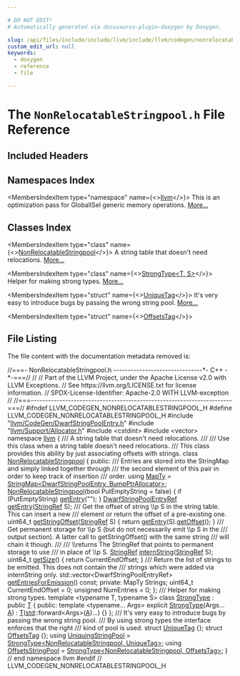 ```yaml
---

# DO NOT EDIT!
# Automatically generated via docusaurus-plugin-doxygen by Doxygen.

slug: /api/files/include/include/llvm/include/llvm/codegen/nonrelocatablestringpool-h
custom_edit_url: null
keywords:
  - doxygen
  - reference
  - file

---
```





# The `NonRelocatableStringpool.h` File Reference

<DoxygenPage pluginConfig={pluginConfig}>



## Included Headers

<IncludesList>
<IncludesListItem
  filePath="llvm/CodeGen/DwarfStringPoolEntry.h"
  permalink="/docs/api/files/include/include/llvm/include/llvm/codegen/dwarfstringpoolentry-h"
  isLocal="true" />
<IncludesListItem
  filePath="llvm/Support/Allocator.h"
  permalink="/docs/api/files/include/include/llvm/include/llvm/support/allocator-h"
  isLocal="true" />
<IncludesListItem
  filePath="cstdint"
  permalink=""
  isLocal="false" />
<IncludesListItem
  filePath="vector"
  permalink=""
  isLocal="false" />
</IncludesList>

## Namespaces Index

<MembersIndex>

<MembersIndexItem
  type="namespace"
  name={<><a href="/docs/api/namespaces/llvm">llvm</a></>}>
This is an optimization pass for GlobalISel generic memory operations. <a href="/docs/api/namespaces/llvm/#details">More...</a>
</MembersIndexItem>

</MembersIndex>

## Classes Index

<MembersIndex>

<MembersIndexItem
  type="class"
  name={<><a href="/docs/api/classes/llvm/nonrelocatablestringpool">NonRelocatableStringpool</a></>}>
A string table that doesn&#39;t need relocations. <a href="/docs/api/classes/llvm/nonrelocatablestringpool/#details">More...</a>
</MembersIndexItem>

<MembersIndexItem
  type="class"
  name={<><a href="/docs/api/classes/llvm/strongtype">StrongType&lt;T, S&gt;</a></>}>
Helper for making strong types. <a href="/docs/api/classes/llvm/strongtype/#details">More...</a>
</MembersIndexItem>

<MembersIndexItem
  type="struct"
  name={<><a href="/docs/api/structs/llvm/uniquetag">UniqueTag</a></>}>
It&#39;s very easy to introduce bugs by passing the wrong string pool. <a href="/docs/api/structs/llvm/uniquetag/#details">More...</a>
</MembersIndexItem>

<MembersIndexItem
  type="struct"
  name={<><a href="/docs/api/structs/llvm/offsetstag">OffsetsTag</a></>}>
</MembersIndexItem>

</MembersIndex>


## File Listing

The file content with the documentation metadata removed is:

<ProgramListing>

<Link id="l00001" /><CodeLine lineNumber="1"><span class="doxyHighlightComment">//===- NonRelocatableStringpool.h -------------------------------&#42;- C++ -&#42;-===//</span></CodeLine>
<Link id="l00002" /><CodeLine lineNumber="2"><span class="doxyHighlightComment">//</span></CodeLine>
<Link id="l00003" /><CodeLine lineNumber="3"><span class="doxyHighlightComment">// Part of the LLVM Project, under the Apache License v2.0 with LLVM Exceptions.</span></CodeLine>
<Link id="l00004" /><CodeLine lineNumber="4"><span class="doxyHighlightComment">// See https://llvm.org/LICENSE.txt for license information.</span></CodeLine>
<Link id="l00005" /><CodeLine lineNumber="5"><span class="doxyHighlightComment">// SPDX-License-Identifier: Apache-2.0 WITH LLVM-exception</span></CodeLine>
<Link id="l00006" /><CodeLine lineNumber="6"><span class="doxyHighlightComment">//</span></CodeLine>
<Link id="l00007" /><CodeLine lineNumber="7"><span class="doxyHighlightComment">//===----------------------------------------------------------------------===//</span></CodeLine>
<Link id="l00008" /><CodeLine lineNumber="8"></CodeLine>
<Link id="l00009" /><CodeLine lineNumber="9"><span class="doxyHighlightPreprocessor">#ifndef LLVM&#95;CODEGEN&#95;NONRELOCATABLESTRINGPOOL&#95;H</span></CodeLine>
<Link id="l00010" /><CodeLine lineNumber="10"><span class="doxyHighlightPreprocessor">#define LLVM&#95;CODEGEN&#95;NONRELOCATABLESTRINGPOOL&#95;H</span></CodeLine>
<Link id="l00011" /><CodeLine lineNumber="11"></CodeLine>
<Link id="l00012" /><CodeLine lineNumber="12"><span class="doxyHighlightPreprocessor">#include &quot;<a href="/docs/api/files/include/include/llvm/include/llvm/codegen/dwarfstringpoolentry-h">llvm/CodeGen/DwarfStringPoolEntry.h</a>&quot;</span></CodeLine>
<Link id="l00013" /><CodeLine lineNumber="13"><span class="doxyHighlightPreprocessor">#include &quot;<a href="/docs/api/files/include/include/llvm/include/llvm/support/allocator-h">llvm/Support/Allocator.h</a>&quot;</span></CodeLine>
<Link id="l00014" /><CodeLine lineNumber="14"><span class="doxyHighlightPreprocessor">#include &lt;cstdint&gt;</span></CodeLine>
<Link id="l00015" /><CodeLine lineNumber="15"><span class="doxyHighlightPreprocessor">#include &lt;vector&gt;</span></CodeLine>
<Link id="l00016" /><CodeLine lineNumber="16"></CodeLine>
<Link id="l00017" /><CodeLine lineNumber="17"><span class="doxyHighlightKeyword">namespace </span><span class="doxyHighlight"><a href="/docs/api/namespaces/llvm">llvm</a> &#123;</span></CodeLine>
<Link id="l00018" /><CodeLine lineNumber="18"></CodeLine>
<Link id="l00019" /><CodeLine lineNumber="19"><span class="doxyHighlightComment">/// A string table that doesn&#39;t need relocations.</span></CodeLine>
<Link id="l00020" /><CodeLine lineNumber="20"><span class="doxyHighlightComment">///</span></CodeLine>
<Link id="l00021" /><CodeLine lineNumber="21"><span class="doxyHighlightComment">/// Use this class when a string table doesn&#39;t need relocations.</span></CodeLine>
<Link id="l00022" /><CodeLine lineNumber="22"><span class="doxyHighlightComment">/// This class provides this ability by just associating offsets with strings.</span></CodeLine>
<Link id="l00023" /><CodeLine lineNumber="23" lineLink="/docs/api/classes/llvm/nonrelocatablestringpool"><span class="doxyHighlightKeyword">class </span><span class="doxyHighlight"><a href="/docs/api/classes/llvm/nonrelocatablestringpool/#a6894c288fd5cf163c1afb34c3ec5c81d">NonRelocatableStringpool</a> &#123;</span></CodeLine>
<Link id="l00024" /><CodeLine lineNumber="24"><span class="doxyHighlightKeyword">public</span><span class="doxyHighlight">:</span></CodeLine>
<Link id="l00025" /><CodeLine lineNumber="25"><span class="doxyHighlightComment">  /// Entries are stored into the StringMap and simply linked together through</span></CodeLine>
<Link id="l00026" /><CodeLine lineNumber="26"><span class="doxyHighlightComment">  /// the second element of this pair in order to keep track of insertion</span></CodeLine>
<Link id="l00027" /><CodeLine lineNumber="27"><span class="doxyHighlightComment">  /// order.</span></CodeLine>
<Link id="l00028" /><CodeLine lineNumber="28" lineLink="/docs/api/classes/llvm/nonrelocatablestringpool/#a66112d610babd2a7ef56b84e4daa4b87"><span class="doxyHighlight">  </span><span class="doxyHighlightKeyword">using </span><span class="doxyHighlight"><a href="/docs/api/classes/llvm/nonrelocatablestringpool/#a66112d610babd2a7ef56b84e4daa4b87">MapTy</a> = <a href="/docs/api/classes/llvm/stringmap">StringMap&lt;DwarfStringPoolEntry, BumpPtrAllocator&gt;</a>;</span></CodeLine>
<Link id="l00029" /><CodeLine lineNumber="29"></CodeLine>
<Link id="l00030" /><CodeLine lineNumber="30" lineLink="/docs/api/classes/llvm/nonrelocatablestringpool/#a6894c288fd5cf163c1afb34c3ec5c81d"><span class="doxyHighlight">  <a href="/docs/api/classes/llvm/nonrelocatablestringpool/#a6894c288fd5cf163c1afb34c3ec5c81d">NonRelocatableStringpool</a>(</span><span class="doxyHighlightKeywordType">bool</span><span class="doxyHighlight"> PutEmptyString = </span><span class="doxyHighlightKeyword">false</span><span class="doxyHighlight">) &#123;</span></CodeLine>
<Link id="l00031" /><CodeLine lineNumber="31"><span class="doxyHighlight">    </span><span class="doxyHighlightKeywordFlow">if</span><span class="doxyHighlight"> (PutEmptyString)</span></CodeLine>
<Link id="l00032" /><CodeLine lineNumber="32"><span class="doxyHighlight">      <a href="/docs/api/classes/llvm/nonrelocatablestringpool/#a3f09cd502a02a7f167d302f5bdde88e8">getEntry</a>(</span><span class="doxyHighlightStringLiteral">&quot;&quot;</span><span class="doxyHighlight">);</span></CodeLine>
<Link id="l00033" /><CodeLine lineNumber="33"><span class="doxyHighlight">  &#125;</span></CodeLine>
<Link id="l00034" /><CodeLine lineNumber="34"></CodeLine>
<Link id="l00035" /><CodeLine lineNumber="35"><span class="doxyHighlight">  <a href="/docs/api/classes/llvm/dwarfstringpoolentryref">DwarfStringPoolEntryRef</a> <a href="/docs/api/classes/llvm/nonrelocatablestringpool/#a3f09cd502a02a7f167d302f5bdde88e8">getEntry</a>(<a href="/docs/api/classes/llvm/stringref">StringRef</a> S);</span></CodeLine>
<Link id="l00036" /><CodeLine lineNumber="36"></CodeLine>
<Link id="l00037" /><CodeLine lineNumber="37"><span class="doxyHighlightComment">  /// Get the offset of string \\p S in the string table. This can insert a new</span></CodeLine>
<Link id="l00038" /><CodeLine lineNumber="38"><span class="doxyHighlightComment">  /// element or return the offset of a pre-existing one.</span></CodeLine>
<Link id="l00039" /><CodeLine lineNumber="39" lineLink="/docs/api/classes/llvm/nonrelocatablestringpool/#adcdd0ccc4040ffdb46a684d771cacf8f"><span class="doxyHighlight">  uint64&#95;t <a href="/docs/api/classes/llvm/nonrelocatablestringpool/#adcdd0ccc4040ffdb46a684d771cacf8f">getStringOffset</a>(<a href="/docs/api/classes/llvm/stringref">StringRef</a> S) &#123; </span><span class="doxyHighlightKeywordFlow">return</span><span class="doxyHighlight"> <a href="/docs/api/classes/llvm/nonrelocatablestringpool/#a3f09cd502a02a7f167d302f5bdde88e8">getEntry</a>(S).<a href="/docs/api/classes/llvm/dwarfstringpoolentryref/#a74ed912ccb6cd7a7c5cc2a8543da9d89">getOffset</a>(); &#125;</span></CodeLine>
<Link id="l00040" /><CodeLine lineNumber="40"></CodeLine>
<Link id="l00041" /><CodeLine lineNumber="41"><span class="doxyHighlightComment">  /// Get permanent storage for \\p S (but do not necessarily emit \\p S in the</span></CodeLine>
<Link id="l00042" /><CodeLine lineNumber="42"><span class="doxyHighlightComment">  /// output section). A latter call to getStringOffset() with the same string</span></CodeLine>
<Link id="l00043" /><CodeLine lineNumber="43"><span class="doxyHighlightComment">  /// will chain it though.</span></CodeLine>
<Link id="l00044" /><CodeLine lineNumber="44"><span class="doxyHighlightComment">  ///</span></CodeLine>
<Link id="l00045" /><CodeLine lineNumber="45"><span class="doxyHighlightComment">  /// \\returns The StringRef that points to permanent storage to use</span></CodeLine>
<Link id="l00046" /><CodeLine lineNumber="46"><span class="doxyHighlightComment">  /// in place of \\p S.</span></CodeLine>
<Link id="l00047" /><CodeLine lineNumber="47"><span class="doxyHighlight">  <a href="/docs/api/classes/llvm/stringref">StringRef</a> <a href="/docs/api/classes/llvm/nonrelocatablestringpool/#a6efe11e41ed3e37c95dc444f11580605">internString</a>(<a href="/docs/api/classes/llvm/stringref">StringRef</a> S);</span></CodeLine>
<Link id="l00048" /><CodeLine lineNumber="48"></CodeLine>
<Link id="l00049" /><CodeLine lineNumber="49" lineLink="/docs/api/classes/llvm/nonrelocatablestringpool/#aa65339df962a16332302d4634b47e570"><span class="doxyHighlight">  uint64&#95;t <a href="/docs/api/classes/llvm/nonrelocatablestringpool/#aa65339df962a16332302d4634b47e570">getSize</a>() &#123; </span><span class="doxyHighlightKeywordFlow">return</span><span class="doxyHighlight"> CurrentEndOffset; &#125;</span></CodeLine>
<Link id="l00050" /><CodeLine lineNumber="50"></CodeLine>
<Link id="l00051" /><CodeLine lineNumber="51"><span class="doxyHighlightComment">  /// Return the list of strings to be emitted. This does not contain the</span></CodeLine>
<Link id="l00052" /><CodeLine lineNumber="52"><span class="doxyHighlightComment">  /// strings which were added via internString only.</span></CodeLine>
<Link id="l00053" /><CodeLine lineNumber="53"><span class="doxyHighlight">  std::vector&lt;DwarfStringPoolEntryRef&gt; <a href="/docs/api/classes/llvm/nonrelocatablestringpool/#a648f04a20283c7dd28b9fad17ba85fac">getEntriesForEmission</a>() </span><span class="doxyHighlightKeyword">const</span><span class="doxyHighlight">;</span></CodeLine>
<Link id="l00054" /><CodeLine lineNumber="54"></CodeLine>
<Link id="l00055" /><CodeLine lineNumber="55"><span class="doxyHighlightKeyword">private</span><span class="doxyHighlight">:</span></CodeLine>
<Link id="l00056" /><CodeLine lineNumber="56"><span class="doxyHighlight">  MapTy Strings;</span></CodeLine>
<Link id="l00057" /><CodeLine lineNumber="57"><span class="doxyHighlight">  uint64&#95;t CurrentEndOffset = 0;</span></CodeLine>
<Link id="l00058" /><CodeLine lineNumber="58"><span class="doxyHighlight">  </span><span class="doxyHighlightKeywordType">unsigned</span><span class="doxyHighlight"> NumEntries = 0;</span></CodeLine>
<Link id="l00059" /><CodeLine lineNumber="59"><span class="doxyHighlight">&#125;;</span></CodeLine>
<Link id="l00060" /><CodeLine lineNumber="60"></CodeLine>
<Link id="l00061" /><CodeLine lineNumber="61"><span class="doxyHighlightComment">/// Helper for making strong types.</span></CodeLine>
<Link id="l00062" /><CodeLine lineNumber="62" lineLink="/docs/api/classes/llvm/strongtype"><span class="doxyHighlightKeyword">template</span><span class="doxyHighlight"> &lt;</span><span class="doxyHighlightKeyword">typename</span><span class="doxyHighlight"> T, </span><span class="doxyHighlightKeyword">typename</span><span class="doxyHighlight"> S&gt; </span><span class="doxyHighlightKeyword">class </span><span class="doxyHighlight"><a href="/docs/api/classes/llvm/strongtype/#a5ea56519a42fa09ff5b51dc2e97dc842">StrongType</a> : </span><span class="doxyHighlightKeyword">public</span><span class="doxyHighlight"> <a href="/docs/api/files/lib/lib/target/lib/target/mips/mips16isellowering-cpp/#a0acb682b8260ab1c60b918599864e2e5">T</a> &#123;</span></CodeLine>
<Link id="l00063" /><CodeLine lineNumber="63"><span class="doxyHighlightKeyword">public</span><span class="doxyHighlight">:</span></CodeLine>
<Link id="l00064" /><CodeLine lineNumber="64"><span class="doxyHighlight">  </span><span class="doxyHighlightKeyword">template</span><span class="doxyHighlight"> &lt;</span><span class="doxyHighlightKeyword">typename</span><span class="doxyHighlight">... Args&gt;</span></CodeLine>
<Link id="l00065" /><CodeLine lineNumber="65" lineLink="/docs/api/classes/llvm/strongtype/#a5ea56519a42fa09ff5b51dc2e97dc842"><span class="doxyHighlight">  </span><span class="doxyHighlightKeyword">explicit</span><span class="doxyHighlight"> <a href="/docs/api/classes/llvm/strongtype/#a5ea56519a42fa09ff5b51dc2e97dc842">StrongType</a>(Args... <a href="/docs/api/files/lib/lib/ir/builtingcs-cpp/#a2e38c85003a042421cde1647632d0b72">A</a>) : <a href="/docs/api/files/lib/lib/target/lib/target/mips/mips16isellowering-cpp/#a0acb682b8260ab1c60b918599864e2e5">T</a>(<a href="/docs/api/namespaces/std">std</a>::forward&lt;Args&gt;(<a href="/docs/api/files/lib/lib/ir/builtingcs-cpp/#a2e38c85003a042421cde1647632d0b72">A</a>)...) &#123;&#125;</span></CodeLine>
<Link id="l00066" /><CodeLine lineNumber="66"><span class="doxyHighlight">&#125;;</span></CodeLine>
<Link id="l00067" /><CodeLine lineNumber="67"></CodeLine>
<Link id="l00068" /><CodeLine lineNumber="68"><span class="doxyHighlightComment">/// It&#39;s very easy to introduce bugs by passing the wrong string pool.</span></CodeLine>
<Link id="l00069" /><CodeLine lineNumber="69"><span class="doxyHighlightComment">/// By using strong types the interface enforces that the right</span></CodeLine>
<Link id="l00070" /><CodeLine lineNumber="70"><span class="doxyHighlightComment">/// kind of pool is used.</span></CodeLine>
<Link id="l00071" /><CodeLine lineNumber="71" lineLink="/docs/api/structs/llvm/uniquetag"><span class="doxyHighlightKeyword">struct </span><span class="doxyHighlight"><a href="/docs/api/structs/llvm/uniquetag">UniqueTag</a> &#123;&#125;;</span></CodeLine>
<Link id="l00072" /><CodeLine lineNumber="72" lineLink="/docs/api/structs/llvm/offsetstag"><span class="doxyHighlightKeyword">struct </span><span class="doxyHighlight"><a href="/docs/api/structs/llvm/offsetstag">OffsetsTag</a> &#123;&#125;;</span></CodeLine>
<Link id="l00073" /><CodeLine lineNumber="73" lineLink="/docs/api/namespaces/llvm/#a51eb33d7cbd21288b8546e03bc8b4c4e"><span class="doxyHighlightKeyword">using </span><span class="doxyHighlight"><a href="/docs/api/namespaces/llvm/#a51eb33d7cbd21288b8546e03bc8b4c4e">UniquingStringPool</a> = <a href="/docs/api/classes/llvm/strongtype">StrongType&lt;NonRelocatableStringpool, UniqueTag&gt;</a>;</span></CodeLine>
<Link id="l00074" /><CodeLine lineNumber="74" lineLink="/docs/api/namespaces/llvm/#aca9ad9fe13b3bf966c4c7dd96cec79df"><span class="doxyHighlightKeyword">using </span><span class="doxyHighlight"><a href="/docs/api/namespaces/llvm/#aca9ad9fe13b3bf966c4c7dd96cec79df">OffsetsStringPool</a> = <a href="/docs/api/classes/llvm/strongtype">StrongType&lt;NonRelocatableStringpool, OffsetsTag&gt;</a>;</span></CodeLine>
<Link id="l00075" /><CodeLine lineNumber="75"></CodeLine>
<Link id="l00076" /><CodeLine lineNumber="76"><span class="doxyHighlight">&#125; </span><span class="doxyHighlightComment">// end namespace llvm</span></CodeLine>
<Link id="l00077" /><CodeLine lineNumber="77"></CodeLine>
<Link id="l00078" /><CodeLine lineNumber="78"><span class="doxyHighlightPreprocessor">#endif </span><span class="doxyHighlightComment">// LLVM&#95;CODEGEN&#95;NONRELOCATABLESTRINGPOOL&#95;H</span></CodeLine>

</ProgramListing>


</DoxygenPage>
